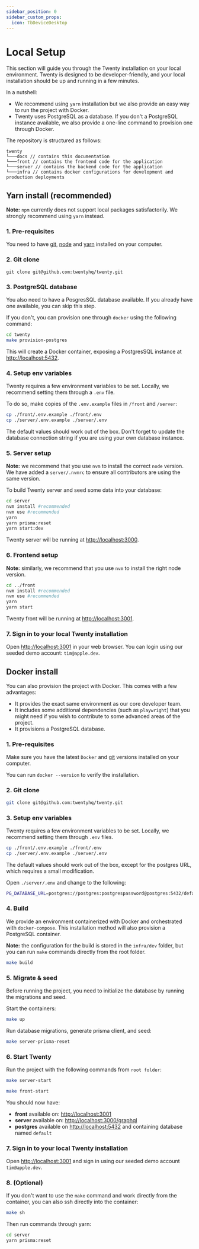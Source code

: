 ```yaml
---
sidebar_position: 0
sidebar_custom_props:
  icon: TbDeviceDesktop
---
```


# Local Setup

This section will guide you through the Twenty installation on your local environment. 
Twenty is designed to be developer-friendly, and your local installation should be up and running in a few minutes.

In a nutshell:
- We recommend using `yarn` installation but we also provide an easy way to run the project with Docker.
- Twenty uses PostgreSQL as a database. If you don't a PostgreSQL instance available, we also provide a one-line command to provision one through Docker.

The repository is structured as follows:
```
twenty
└───docs // contains this documentation
└───front // contains the frontend code for the application
└───server // contains the backend code for the application
└───infra // contains docker configurations for development and production deployments
```

## Yarn install (recommended)

**Note:** `npm` currently does not support local packages satisfactorily. We strongly recommend using `yarn` instead.

### 1. Pre-requisites

You need to have [git](https://git-scm.com/book/en/v2/Getting-Started-Installing-Git), [node](https://nodejs.org/en/download) and [yarn](https://classic.yarnpkg.com/lang/en/docs/install/) installed on your computer.

### 2. Git clone
```
git clone git@github.com:twentyhq/twenty.git
```


### 3. PostgreSQL database
You also need to have a PosgresSQL database available. If you already have one available, you can skip this step.

If you don't, you can provision one through `docker` using the following command:

```bash
cd twenty
make provision-postgres
```

This will create a Docker container, exposing a PostgresSQL instance at [http://localhost:5432](http://localhost:5432).

### 4. Setup env variables

Twenty requires a few environment variables to be set. Locally, we recommend setting them through a `.env` file.

To do so, make copies of the `.env.example` files in `/front` and `/server`:
```bash
cp ./front/.env.example ./front/.env
cp ./server/.env.example ./server/.env
```

The default values should work out of the box. Don't forget to update the database connection string if you are using your own database instance.

### 5. Server setup

**Note:** we recommend that you use `nvm` to install the correct `node` version. We have added a `server/.nvmrc` to ensure all contributors are using the same version.

To build Twenty server and seed some data into your database:
```bash
cd server
nvm install #recommended
nvm use #recommended 
yarn
yarn prisma:reset
yarn start:dev
```

Twenty server will be running at [http://localhost:3000](http://localhost:3000).

### 6. Frontend setup

**Note:** similarly, we recommend that you use `nvm` to install the right node version.

```bash
cd ../front
nvm install #recommended
nvm use #recommended 
yarn
yarn start
```

Twenty front will be running at [http://localhost:3001](http://localhost:3001).

### 7. Sign in to your local Twenty installation

Open [http://localhost:3001](http://localhost:3001) in your web browser. You can login using our seeded demo account: `tim@apple.dev`.

## Docker install

You can also provision the project with Docker. This comes with a few advantages:
- It provides the exact same environment as our core developer team.
- It includes some additional dependencies (such as `playwright`) that you might need if you wish to contribute to some advanced areas of the project.
- It provisions a PostgreSQL database.

### 1. Pre-requisites

Make sure you have the latest `Docker` and [git](https://git-scm.com/book/en/v2/Getting-Started-Installing-Git) versions installed on your computer.

You can run `docker --version` to verify the installation.

### 2. Git clone
```bash
git clone git@github.com:twentyhq/twenty.git
```

### 3. Setup env variables

Twenty requires a few environment variables to be set. Locally, we recommend setting them through `.env` files.

```bash
cp ./front/.env.example ./front/.env
cp ./server/.env.example ./server/.env 
```

The default values should work out of the box, except for the postgres URL, which requires a small modification.

Open `./server/.env` and change to the following:

```bash
PG_DATABASE_URL=postgres://postgres:postgrespassword@postgres:5432/default?connection_limit=1
```


### 4. Build

We provide an environment containerized with Docker and orchestrated with `docker-compose`.
This installation method will also provision a PostgreSQL container.

**Note:** the configuration for the build is stored in the `infra/dev` folder, but you can run `make` commands directly from the root folder.

```bash
make build
```

### 5. Migrate & seed

Before running the project, you need to initialize the database by running the migrations and seed.

Start the containers:
```bash
make up
```

Run database migrations, generate prisma client, and seed:
```bash
make server-prisma-reset
```

### 6. Start Twenty

Run the project with the following commands from `root folder`:

```bash
make server-start
```

```bash
make front-start
```

You should now have:
- **front** available on: [http://localhost:3001](http://localhost:3001)
- **server** available on: [http://localhost:3000/graphql](http://localhost:3000/graphql)
- **postgres** available on [http://localhost:5432](http://localhost:5432) and containing database named `default`

### 7. Sign in to your local Twenty installation

Open [http://localhost:3001](http://localhost:3001) and sign in using our seeded demo account `tim@apple.dev`.

### 8. (Optional)

If you don't want to use the `make` command and work directly from the container, you can also ssh directly into the container:

```bash
make sh
```
Then run commands through yarn:
```bash
cd server
yarn prisma:reset
```
